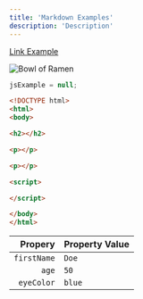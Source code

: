 ```yaml
---
title: 'Markdown Examples'
description: 'Description'
---
```


[Link Example](https://www.w3schools.com/js/js_this.asp)


![Bowl of Ramen](./ramen.jpg)

```js
jsExample = null;
```

```html
<!DOCTYPE html>
<html>
<body>

<h2></h2>

<p></p>

<p></p>

<script>

</script>

</body>
</html>
```

| Propery         | Property Value     |
|----------------:|:--------------------|
| `firstName`     | `Doe`               |
| `age`           | `50`                |
| `eyeColor`      | `blue`              |

